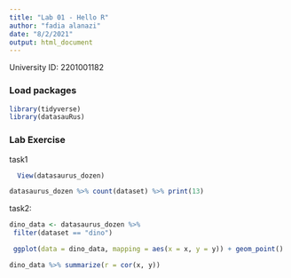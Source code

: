 ```yaml
---
title: "Lab 01 - Hello R"
author: "fadia alanazi"
date: "8/2/2021"
output: html_document
---
```


University ID: 2201001182

### Load packages

```r
library(tidyverse) 
library(datasauRus)
```

### Lab Exercise
 task1
 
```r
  View(datasaurus_dozen)
```

```r
datasaurus_dozen %>% count(dataset) %>% print(13)
```
task2:
```r
dino_data <- datasaurus_dozen %>%
 filter(dataset == "dino")
```

```r
 ggplot(data = dino_data, mapping = aes(x = x, y = y)) + geom_point()
```

```r
dino_data %>% summarize(r = cor(x, y))
```
